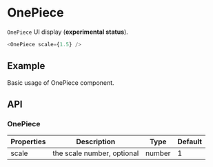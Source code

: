 # OnePiece

`OnePiece` UI display (**experimental status**).

```js
<OnePiece scale={1.5} />
```

## Example

Basic usage of OnePiece component.

<Demo src="/src/en/one-piece/demo/Example.tsx" />

## API

### OnePiece

Properties | Description | Type | Default
-----------|------------|------|--------
| scale | the scale number, optional | number | 1 |
